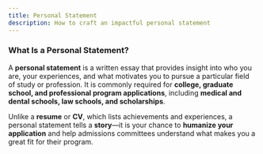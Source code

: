 ```yaml
---
title: Personal Statement
description: How to craft an impactful personal statement
---
```


### What Is a Personal Statement?

A **personal statement** is a written essay that provides insight into who you
are, your experiences, and what motivates you to pursue a particular field of
study or profession. It is commonly required for **college, graduate school, and
professional program applications**, including **medical and dental schools, law
schools, and scholarships**.

Unlike a **resume** or **CV**, which lists achievements and experiences, a
personal statement tells a **story**—it is your chance to **humanize your
application** and help admissions committees understand what makes you a great
fit for their program.
